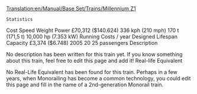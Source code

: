 [[Translation:en/Manual/Base Set/Trains/Millennium Z1]]
 Statistics
Cost 	Speed 	Weight 	Power
£70,312 ($140.624) 	336 kph (210 mph) 	170 t (171,5 t) 	10,000 hp (7.353 kW)
Running Costs / year 	Designed 	Lifespan 	Capacity
£3,374 ($6.748) 	2005 	20 	25 passengers
Description

No description has been written for this train yet. If you know something about this train, feel free to edit this page and add it!
Real-life Equivalent

No Real-Life Equivalent has been found for this train. Perhaps in a few years, when Monorailing has become a common technology, you could edit this page and fill in the name of a 2nd-generation Monorail train.